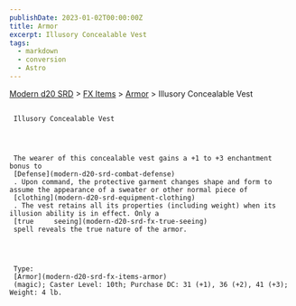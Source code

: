 ```yaml
---
publishDate: 2023-01-02T00:00:00Z
title: Armor
excerpt: Illusory Concealable Vest
tags:
  - markdown
  - conversion
  - Astro
---
```


[Modern d20 SRD](/#modernD20) > [FX Items](modern-d20-srd-fx-items-index) > [Armor](modern-d20-srd-fx-items-armor) > Illusory Concealable Vest

##

     Illusory Concealable Vest




     The wearer of this concealable vest gains a +1 to +3 enchantment bonus to
     [Defense](modern-d20-srd-combat-defense)
     . Upon command, the protective garment changes shape and form to assume the appearance of a sweater or other normal piece of
     [clothing](modern-d20-srd-equipment-clothing)
     . The vest retains all its properties (including weight) when its illusion ability is in effect. Only a
     [true     seeing](modern-d20-srd-fx-true-seeing)
     spell reveals the true nature of the armor.




     Type:
     [Armor](modern-d20-srd-fx-items-armor)
     (magic); Caster Level: 10th; Purchase DC: 31 (+1), 36 (+2), 41 (+3); Weight: 4 lb.
